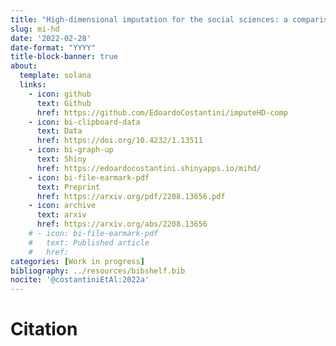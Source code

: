 ```yaml
---
title: "High-dimensional imputation for the social sciences: a comparison of state-of-the-art methods."
slug: mi-hd
date: '2022-02-28'
date-format: "YYYY"
title-block-banner: true
about:
  template: solana
  links:
    - icon: github
      text: Github
      href: https://github.com/EdoardoCostantini/imputeHD-comp
    - icon: bi-clipboard-data
      text: Data
      href: https://doi.org/10.4232/1.13511
    - icon: bi-graph-up
      text: Shiny
      href: https://edoardocostantini.shinyapps.io/mihd/
    - icon: bi-file-earmark-pdf
      text: Preprint
      href: https://arxiv.org/pdf/2208.13656.pdf
    - icon: archive
      text: arxiv
      href: https://arxiv.org/abs/2208.13656
    # - icon: bi-file-earmark-pdf
    #   text: Published article
    #   href: 
categories: [Work in progress]
bibliography: ../resources/bibshelf.bib
nocite: '@costantiniEtAl:2022a'
---
```


# Citation